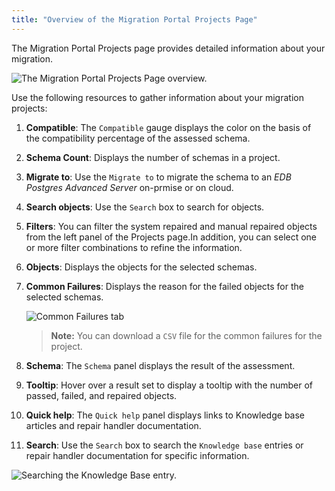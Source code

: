 ```yaml
---
title: "Overview of the Migration Portal Projects Page"
---
```


<div id="mp_overview_project" class="registered_link"></div>


The Migration Portal Projects page provides detailed information about your migration.

![*The Migration Portal Projects Page overview.*](../images/mp_overview_project_numbered.png)

Use the following resources to gather information about your migration projects:

1.  **Compatible**: The `Compatible` gauge displays the color on the basis of the compatibility percentage of the assessed schema.

2.  **Schema Count**: Displays the number of schemas in a project.

3.  **Migrate to**: Use the `Migrate to` to migrate the schema to an *EDB Postgres Advanced Server* on-prmise or on cloud.

4.  **Search objects**: Use the `Search` box to search for objects.

5.  **Filters**: You can filter the system repaired and manual repaired objects from the left panel of the Projects page.In addition, you can select one or more filter combinations to refine the information.

6.  **Objects**: Displays the objects for the selected schemas.

7.  **Common Failures**: Displays the reason for the failed objects for the selected schemas.

    ![*Common Failures tab*](../images/mp_whats_new_common_failures.png)

    > **Note:** You can download a `CSV` file for the common failures for the project.

   

8.  **Schema**: The `Schema` panel displays the result of the assessment.

9.  **Tooltip**: Hover over a result set to display a tooltip with the number of passed, failed, and repaired objects.



1.  **Quick help**: The `Quick help` panel displays links to Knowledge base articles and repair handler documentation.
2.  **Search**: Use the `Search` box to search the `Knowledge base` entries or repair handler documentation for specific information.

![*Searching the Knowledge Base entry.*](../images/mp_overview_project_kb.png)
